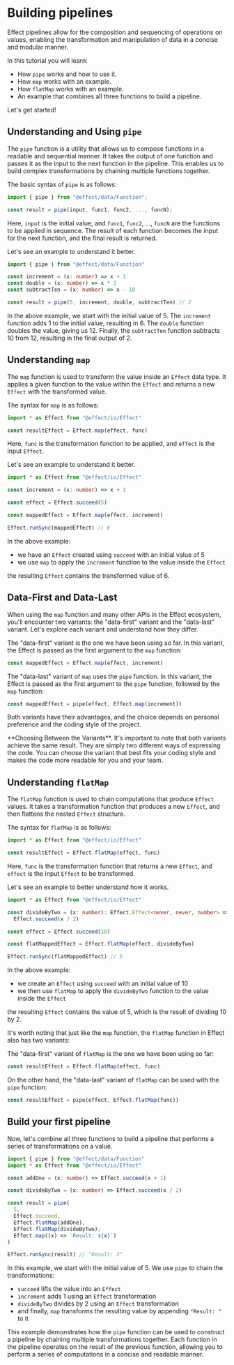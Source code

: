 
# Building pipelines

Effect pipelines allow for the composition and sequencing of operations on values, enabling the transformation and manipulation of data in a concise and modular manner.

In this tutorial you will learn:

- How `pipe` works and how to use it.
- How `map` works with an example.
- How `flatMap` works with an example.
- An example that combines all three functions to build a pipeline.

Let's get started!

## Understanding and Using `pipe`

The `pipe` function is a utility that allows us to compose functions in a readable and sequential manner. It takes the output of one function and passes it as the input to the next function in the pipeline. This enables us to build complex transformations by chaining multiple functions together.

The basic syntax of `pipe` is as follows:

```ts
import { pipe } from "@effect/data/Function";

const result = pipe(input, func1, func2, ..., funcN);
```

Here, `input` is the initial value, and `func1`, `func2`, ..., `funcN` are the functions to be applied in sequence. The result of each function becomes the input for the next function, and the final result is returned.

Let's see an example to understand it better.

```ts
import { pipe } from "@effect/data/Function"

const increment = (x: number) => x + 1
const double = (x: number) => x * 2
const subtractTen = (x: number) => x - 10

const result = pipe(5, increment, double, subtractTen) // 2
```

In the above example, we start with the initial value of 5. The `increment` function adds 1 to the initial value, resulting in 6.
The `double` function doubles the value, giving us 12. Finally, the `subtractTen` function subtracts 10 from 12, resulting in the final output of 2.

## Understanding `map`

The `map` function is used to transform the value inside an `Effect` data type. It applies a given function to the value within the `Effect` and returns a new `Effect` with the transformed value.

The syntax for `map` is as follows:

```ts
import * as Effect from "@effect/io/Effect"

const resultEffect = Effect.map(effect, func)
```

Here, `func` is the transformation function to be applied, and `effect` is the input `Effect`.

Let's see an example to understand it better.

```ts
import * as Effect from "@effect/io/Effect"

const increment = (x: number) => x + 1

const effect = Effect.succeed(5)

const mappedEffect = Effect.map(effect, increment)

Effect.runSync(mappedEffect) // 6
```

In the above example:

- we have an `Effect` created using `succeed` with an initial value of 5
- we use `map` to apply the `increment` function to the value inside the `Effect`

the resulting `Effect` contains the transformed value of 6.

## Data-First and Data-Last

When using the `map` function and many other APIs in the Effect ecosystem, you'll encounter two variants: the "data-first" variant and the "data-last" variant. Let's explore each variant and understand how they differ.

The "data-first" variant is the one we have been using so far. In this variant, the Effect is passed as the first argument to the `map` function:

```ts
const mappedEffect = Effect.map(effect, increment)
```

The "data-last" variant of `map` uses the `pipe` function. In this variant, the Effect is passed as the first argument to the `pipe` function, followed by the `map` function:

```ts
const mappedEffect = pipe(effect, Effect.map(increment))
```

Both variants have their advantages, and the choice depends on personal preference and the coding style of the project.

<Design>
  **Choosing Between the Variants**. It's important to note that both variants
  achieve the same result. They are simply two different ways of expressing the
  code. You can choose the variant that best fits your coding style and makes
  the code more readable for you and your team.
</Design>

## Understanding `flatMap`

The `flatMap` function is used to chain computations that produce `Effect` values.
It takes a transformation function that produces a new `Effect`, and then flattens the nested `Effect` structure.

The syntax for `flatMap` is as follows:

```ts
import * as Effect from "@effect/io/Effect"

const resultEffect = Effect.flatMap(effect, func)
```

Here, `func` is the transformation function that returns a new `Effect`, and `effect` is the input `Effect` to be transformed.

Let's see an example to better understand how it works.

```ts
import * as Effect from "@effect/io/Effect"

const divideByTwo = (x: number): Effect.Effect<never, never, number> =>
  Effect.succeed(x / 2)

const effect = Effect.succeed(10)

const flatMappedEffect = Effect.flatMap(effect, divideByTwo)

Effect.runSync(flatMappedEffect) // 5
```

In the above example:

- we create an `Effect` using `succeed` with an initial value of 10
- we then use `flatMap` to apply the `divideByTwo` function to the value inside the `Effect`

the resulting `Effect` contains the value of 5, which is the result of dividing 10 by 2.

It's worth noting that just like the `map` function, the `flatMap` function in Effect also has two variants:

The "data-first" variant of `flatMap` is the one we have been using so far:

```ts
const resultEffect = Effect.flatMap(effect, func)
```

On the other hand, the "data-last" variant of `flatMap` can be used with the `pipe` function:

```ts
const resultEffect = pipe(effect, Effect.flatMap(func))
```

## Build your first pipeline

Now, let's combine all three functions to build a pipeline that performs a series of transformations on a value.

```ts
import { pipe } from "@effect/data/Function"
import * as Effect from "@effect/io/Effect"

const addOne = (x: number) => Effect.succeed(x + 1)

const divideByTwo = (x: number) => Effect.succeed(x / 2)

const result = pipe(
  5,
  Effect.succeed,
  Effect.flatMap(addOne),
  Effect.flatMap(divideByTwo),
  Effect.map((x) => `Result: ${x}`)
)

Effect.runSync(result) // "Result: 3"
```

In this example, we start with the initial value of 5. We use `pipe` to chain the transformations:

- `succeed` lifts the value into an `Effect`
- `increment` adds 1 using an `Effect` transformation
- `divideByTwo` divides by 2 using an `Effect` transformation
- and finally, `map` transforms the resulting value by appending `"Result: "` to it

This example demonstrates how the `pipe` function can be used to construct a pipeline by chaining multiple transformations together. Each function in the pipeline operates on the result of the previous function, allowing you to perform a series of computations in a concise and readable manner.
